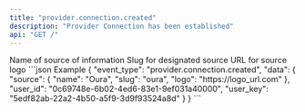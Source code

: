 ```yaml
---
title: "provider.connection.created"
description: "Provider Connection has been established"
api: "GET /"
---
```

<ResponseField name="event_type" type="string" required="false">

</ResponseField>
<ResponseField name="data" type="ProviderConnectionCreated" required="true">
<Expandable title="ProviderConnectionCreated">
<ResponseField name="user_key" type="string" required="true">

</ResponseField>
<ResponseField name="user_id" type="string" required="true">

</ResponseField>
<ResponseField name="source" type="ClientFacingSource" required="true">
<Expandable title="ClientFacingSource">
<ResponseField name="name" type="string" required="true">
Name of source of information
</ResponseField>
<ResponseField name="slug" type="string" required="true">
Slug for designated source
</ResponseField>
<ResponseField name="logo" type="string" required="true">
URL for source logo
</ResponseField>
</Expandable>
</ResponseField>
</Expandable>
</ResponseField>
<ResponseExample>
```json Example
{
  "event_type": "provider.connection.created",
  "data": {
    "source": {
      "name": "Oura",
      "slug": "oura",
      "logo": "https://logo_url.com"
    },
    "user_id": "0c69748e-6b02-4ed6-83e1-9ef031a40000",
    "user_key": "5edf82ab-22a2-4b50-a5f9-3d9f93524a8d"
  }
}
```
</ResponseExample> 

